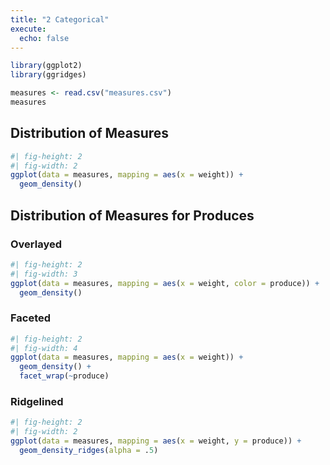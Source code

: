 ```yaml
---
title: "2 Categorical"
execute: 
  echo: false
---
```


```r
library(ggplot2)
library(ggridges)
```


```r
measures <- read.csv("measures.csv")
measures
```

## Distribution of Measures

```r
#| fig-height: 2
#| fig-width: 2
ggplot(data = measures, mapping = aes(x = weight)) +
  geom_density()
```

## Distribution of Measures for Produces

### Overlayed

```r
#| fig-height: 2
#| fig-width: 3
ggplot(data = measures, mapping = aes(x = weight, color = produce)) +
  geom_density()
```

### Faceted

```r
#| fig-height: 2
#| fig-width: 4
ggplot(data = measures, mapping = aes(x = weight)) +
  geom_density() +
  facet_wrap(~produce)
```


### Ridgelined
```r
#| fig-height: 2
#| fig-width: 2
ggplot(data = measures, mapping = aes(x = weight, y = produce)) +
  geom_density_ridges(alpha = .5)
```
